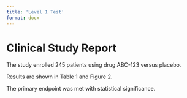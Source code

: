 ```yaml
---
title: 'Level 1 Test'
format: docx
---
```


# Clinical Study Report

The study enrolled [245]{custom-style="ProtectedParam"} patients using [drug ABC-123]{custom-style="ProtectedParam"} versus [placebo]{custom-style="ProtectedParam"}.

Results are shown in [Table 1]{custom-style="CrossReference"} and [Figure 2]{custom-style="CrossReference"}.

The primary endpoint was met with statistical significance.
